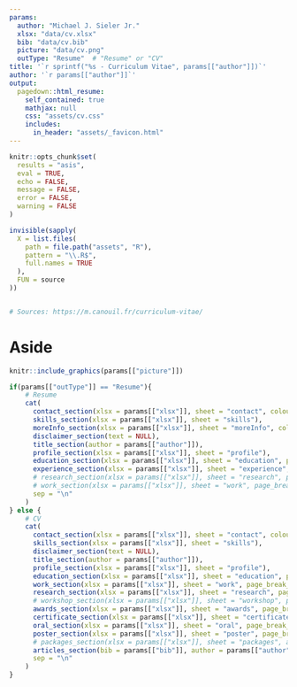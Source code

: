 ```yaml
---
params:
  author: "Michael J. Sieler Jr."
  xlsx: "data/cv.xlsx"
  bib: "data/cv.bib"
  picture: "data/cv.png"
  outType: "Resume"  # "Resume" or "CV"
title: '`r sprintf("%s - Curriculum Vitae", params[["author"]])`'
author: '`r params[["author"]]`'
output:
  pagedown::html_resume:
    self_contained: true
    mathjax: null
    css: "assets/cv.css"
    includes:
      in_header: "assets/_favicon.html"
---
```


```r
knitr::opts_chunk$set(
  results = "asis",
  eval = TRUE,
  echo = FALSE,
  message = FALSE,
  error = FALSE,
  warning = FALSE
)

invisible(sapply(
  X = list.files(
    path = file.path("assets", "R"),
    pattern = "\\.R$",
    full.names = TRUE
  ),
  FUN = source
))


# Sources: https://m.canouil.fr/curriculum-vitae/


```

# Aside

```r
knitr::include_graphics(params[["picture"]])
```

```r

if(params[["outType"]] == "Resume"){
    # Resume
    cat(
      contact_section(xlsx = params[["xlsx"]], sheet = "contact", colour = "#3f007d"),
      skills_section(xlsx = params[["xlsx"]], sheet = "skills"),
      moreInfo_section(xlsx = params[["xlsx"]], sheet = "moreInfo", colour = "#3f007d"),
      disclaimer_section(text = NULL),
      title_section(author = params[["author"]]),
      profile_section(xlsx = params[["xlsx"]], sheet = "profile"),
      education_section(xlsx = params[["xlsx"]], sheet = "education", page_break_after = FALSE),
      experience_section(xlsx = params[["xlsx"]], sheet = "experience", page_break_after = FALSE),
      # research_section(xlsx = params[["xlsx"]], sheet = "research", page_break_after = FALSE),
      # work_section(xlsx = params[["xlsx"]], sheet = "work", page_break_after = FALSE),
      sep = "\n"
    )
} else {
    # CV
    cat(  
      contact_section(xlsx = params[["xlsx"]], sheet = "contact", colour = "#3f007d"),
      skills_section(xlsx = params[["xlsx"]], sheet = "skills"),
      disclaimer_section(text = NULL),
      title_section(author = params[["author"]]),
      profile_section(xlsx = params[["xlsx"]], sheet = "profile"),
      education_section(xlsx = params[["xlsx"]], sheet = "education", page_break_after = FALSE),
      work_section(xlsx = params[["xlsx"]], sheet = "work", page_break_after = TRUE),
      research_section(xlsx = params[["xlsx"]], sheet = "research", page_break_after = FALSE),
      # workshop_section(xlsx = params[["xlsx"]], sheet = "workshop", page_break_after = FALSE, colour = "#3f007d"),
      awards_section(xlsx = params[["xlsx"]], sheet = "awards", page_break_after = TRUE, colour = "#3f007d"),
      certificate_section(xlsx = params[["xlsx"]], sheet = "certificates", page_break_after = FALSE, colour = "#3f007d"),
      oral_section(xlsx = params[["xlsx"]], sheet = "oral", page_break_after = FALSE, colour = "#3f007d"),
      poster_section(xlsx = params[["xlsx"]], sheet = "poster", page_break_after = FALSE, colour = "#3f007d"),
      # packages_section(xlsx = params[["xlsx"]], sheet = "packages", author = params[["author"]], page_break_after = FALSE),
      articles_section(bib = params[["bib"]], author = params[["author"]], page_break_after = FALSE, only_first = FALSE),
      sep = "\n"
    )
}

```
